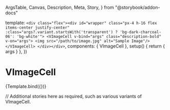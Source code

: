   ArgsTable,
  Canvas,
  Description,
  Meta,
  Story,
} from "@storybook/addon-docs"

<Meta title="Components/VImageCell" components={VImageCell} />

  template: `
    <div class="flex"><div id="wrapper"
        class="px-4 h-16 flex items-center justify-center"
        :class="args?.variant.startsWith('transparent') ? 'bg-dark-charcoal-06': 'bg-white'">
    <VImageCell v-bind="args" class="description-bold" v-on="args">
      <img src="/path/to/image.jpg" alt="Sample Image"/>
    </VImageCell>
    </div></div>
  `,
  components: { VImageCell },
  setup() {
    return { args }
  },
})

# VImageCell

<Description of={VImageCell} />

<ArgsTable of={VImageCell} />

<Canvas>
  <Story
    name="VImageCell"
    parameters={{
      viewport: { defaultViewport: "sm" },
    }}
    args={{
      size: "medium",
      variant: "filled-primary",
    }}
    argTypes={{
      as: {
        options: imageCellForms, // Adjust as per your requirements
        control: { type: "radio" },
      },
      variant: {
        options: imageCellVariants, // Adjust as per your requirements
        control: { type: "select" },
      },
      pressed: { control: "boolean" },
      size: {
        options: imageCellSizes, // Adjust as per your requirements
        control: { type: "radio" },
      },
      disabled: { control: "boolean" },
      focusableWhenDisabled: { control: "boolean" },
      type: { control: "text" },
      click: { action: "click" },
    }}
  >
    {Template.bind({})}
  </Story>
</Canvas>

// Additional stories here as required, such as various variants of VImageCell.
